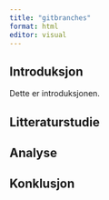 ```yaml
---
title: "gitbranches"
format: html
editor: visual
---
```


## Introduksjon

Dette er introduksjonen.

## Litteraturstudie

## Analyse

## Konklusjon
